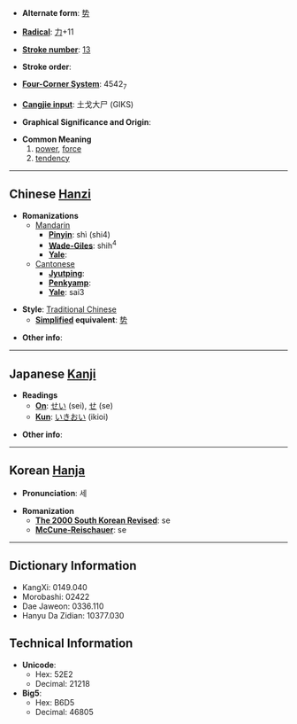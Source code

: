 * '''Alternate form''': [[势]]

* '''[[Wiktionary:Chinese radical index| Radical]]''': [[Wiktionary:Chinese radical index 力|力]]+11

* '''[[Wiktionary:Chinese total strokes index|Stroke number]]''': [[Wiktionary:Chinese total strokes index 13|13]]

* '''Stroke order''': 

* '''[[Wiktionary:Chinese four corner index|Four-Corner System]]''': 4542<sub>7</sub>

* '''[[Wiktionary:Chinese Cangjie index|Cangjie input]]''': 土戈大尸 (GIKS)

* '''Graphical Significance and Origin''': 

* '''Common Meaning'''
*#[[power]], [[force]]
*# [[tendency]]

----

== Chinese [[Hanzi]] ==

* '''Romanizations'''
** [[Mandarin]]
*** '''[[Pinyin]]''': shì (shi4)
*** '''[[Wade-Giles]]''': shih<sup>4</sup>
*** '''[[Yale]]''': 
**[[Cantonese]]
***'''[[Jyutping]]''':
***'''[[Penkyamp]]''': 
***'''[[Yale]]''': sai3

* '''Style''': [[Traditional Chinese]] 
** '''[[Simplified Chinese|Simplified]] equivalent''': [[势]]

* '''Other info''': 

----

== Japanese [[Kanji]] ==

* '''Readings'''
** '''[[On]]''': [[せい]] (sei), [[せ]] (se)
** '''[[Kun]]''': [[いきおい]] (ikioi)

* '''Other info''':  

----

== Korean [[Hanja]] ==

* '''Pronunciation''': 세

* '''Romanization'''
** '''[[The 2000 South Korean Revised Romanization|The 2000 South Korean Revised]]''': se
** '''[[McCune-Reischauer]]''': se

----

== Dictionary Information ==

* KangXi: 0149.040
* Morobashi: 02422
* Dae Jaweon: 0336.110
* Hanyu Da Zidian: 10377.030

== Technical Information ==

* '''Unicode''':
** Hex: 52E2
** Decimal: 21218
* '''Big5''':
** Hex: B6D5
** Decimal: 46805